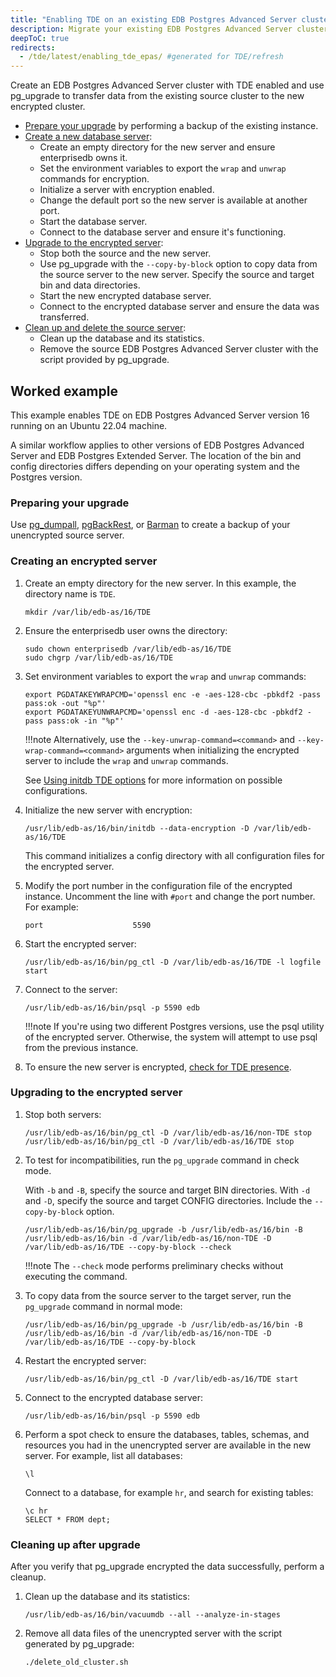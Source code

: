 ```yaml
---
title: "Enabling TDE on an existing EDB Postgres Advanced Server cluster"
description: Migrate your existing EDB Postgres Advanced Server cluster to a new TDE-enabled database server.
deepToC: true
redirects:
  - /tde/latest/enabling_tde_epas/ #generated for TDE/refresh
---
```


Create an EDB Postgres Advanced Server cluster with TDE enabled 
and use pg_upgrade to transfer data from the existing source cluster to the new encrypted cluster. 

- [Prepare your upgrade](#preparing-your-upgrade) by performing a backup of the existing instance. 
- [Create a new database server](#creating-an-encrypted-server):
    - Create an empty directory for the new server and ensure enterprisedb owns it.
    - Set the environment variables to export the `wrap` and `unwrap` commands for encryption. 
    - Initialize a server with encryption enabled.
    - Change the default port so the new server is available at another port. 
    - Start the database server.
    - Connect to the database server and ensure it's functioning.
- [Upgrade to the encrypted server](#upgrading-to-the-encrypted-server):
    - Stop both the source and the new server. 
    - Use pg_upgrade with the `--copy-by-block` option to copy data from the source server to the new server. Specify the source and target bin and data directories. 
    - Start the new encrypted database server. 
    - Connect to the encrypted database server and ensure the data was transferred. 
- [Clean up and delete the source server](#cleaning-up-after-upgrade):
    - Clean up the database and its statistics. 
    - Remove the source EDB Postgres Advanced Server cluster with the script provided by pg_upgrade. 

## Worked example

This example enables TDE on EDB Postgres Advanced Server version 16 running on an Ubuntu 22.04 machine. 

A similar workflow applies to other versions of EDB Postgres Advanced Server and EDB Postgres Extended Server. The location of the bin and config directories differs depending on your operating system and the Postgres version.

### Preparing your upgrade 

Use [pg_dumpall](https://www.postgresql.org/docs/current/app-pg-dumpall.html), [pgBackRest](/supported-open-source/pgbackrest/), or [Barman](/supported-open-source/barman/) to create a backup of your unencrypted source server. 

### Creating an encrypted server 

1.  Create an empty directory for the new server. In this example, the directory name is `TDE`. 
  
    ```
    mkdir /var/lib/edb-as/16/TDE 
    ```

1.  Ensure the enterprisedb user owns the directory:

    ```
    sudo chown enterprisedb /var/lib/edb-as/16/TDE
    sudo chgrp /var/lib/edb-as/16/TDE
    ```

1.  Set environment variables to export the `wrap` and `unwrap` commands:

    ```
    export PGDATAKEYWRAPCMD='openssl enc -e -aes-128-cbc -pbkdf2 -pass pass:ok -out "%p"'
    export PGDATAKEYUNWRAPCMD='openssl enc -d -aes-128-cbc -pbkdf2 -pass pass:ok -in "%p"'
    ```

    !!!note
       Alternatively, use the `--key-unwrap-command=<command>` and `--key-wrap-command=<command>` arguments when initializing the encrypted server to include the `wrap` and `unwrap` commands.
       
       See [Using initdb TDE options](../initdb_tde_options/) for more information on possible configurations.

1.  Initialize the new server with encryption: 
    
    ```
    /usr/lib/edb-as/16/bin/initdb --data-encryption -D /var/lib/edb-as/16/TDE
    ```

    This command initializes a config directory with all configuration files for the encrypted server.

1.  Modify the port number in the configuration file of the encrypted instance. Uncomment the line with `#port` and change the port number. For example:

    ```
    port                    5590
    ```

1.  Start the encrypted server: 

    ```
    /usr/lib/edb-as/16/bin/pg_ctl -D /var/lib/edb-as/16/TDE -l logfile start
    ```

1.  Connect to the server: 

    ```
    /usr/lib/edb-as/16/bin/psql -p 5590 edb
    ```

    !!!note
       If you're using two different Postgres versions, use the psql utility of the encrypted server. Otherwise, the system will attempt to use psql from the previous instance.

1.  To ensure the new server is encrypted, [check for TDE presence](verifying_tde). 

### Upgrading to the encrypted server

1.  Stop both servers:
    
    ```
    /usr/lib/edb-as/16/bin/pg_ctl -D /var/lib/edb-as/16/non-TDE stop
    /usr/lib/edb-as/16/bin/pg_ctl -D /var/lib/edb-as/16/TDE stop
    ```

1.  To test for incompatibilities, run the `pg_upgrade` command in check mode. 
    
    With `-b` and `-B`, specify the source and target BIN directories. With `-d` and `-D`, specify the source and target CONFIG directories.
    Include the `--copy-by-block` option. 

    ```  
    /usr/lib/edb-as/16/bin/pg_upgrade -b /usr/lib/edb-as/16/bin -B /usr/lib/edb-as/16/bin -d /var/lib/edb-as/16/non-TDE -D /var/lib/edb-as/16/TDE --copy-by-block --check
    ```

    !!!note
       The `--check` mode performs preliminary checks without executing the command.

1.  To copy data from the source server to the target server, run the `pg_upgrade` command in normal mode: 

    ```
    /usr/lib/edb-as/16/bin/pg_upgrade -b /usr/lib/edb-as/16/bin -B /usr/lib/edb-as/16/bin -d /var/lib/edb-as/16/non-TDE -D /var/lib/edb-as/16/TDE --copy-by-block
    ```

1.  Restart the encrypted server: 

    ```
    /usr/lib/edb-as/16/bin/pg_ctl -D /var/lib/edb-as/16/TDE start
    ```

1.  Connect to the encrypted database server:

    ```
    /usr/lib/edb-as/16/bin/psql -p 5590 edb
    ```

1.  Perform a spot check to ensure the databases, tables, schemas, and resources you had in the unencrypted server are available in the new server. For example, list all databases:

    ```
    \l
    ```

    Connect to a database, for example `hr`, and search for existing tables: 

    ```
    \c hr 
    SELECT * FROM dept;
    ```

### Cleaning up after upgrade 

After you verify that pg_upgrade encrypted the data successfully, perform a cleanup. 

1.  Clean up the database and its statistics: 

    ```
    /usr/lib/edb-as/16/bin/vacuumdb --all --analyze-in-stages
    ```

1.  Remove all data files of the unencrypted server with the script generated by pg_upgrade:

    ```
    ./delete_old_cluster.sh
    ```
